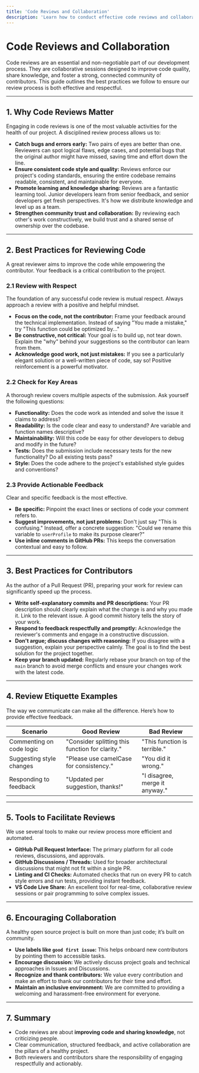 ```yaml
---
title: 'Code Reviews and Collaboration'
description: 'Learn how to conduct effective code reviews and collaborate efficiently in our open source project.'
---
```


# Code Reviews and Collaboration

Code reviews are an essential and non-negotiable part of our development process. They are collaborative sessions designed to improve code quality, share knowledge, and foster a strong, connected community of contributors. This guide outlines the best practices we follow to ensure our review process is both effective and respectful.

---

## 1. Why Code Reviews Matter

Engaging in code reviews is one of the most valuable activities for the health of our project. A disciplined review process allows us to:

- **Catch bugs and errors early:** Two pairs of eyes are better than one. Reviewers can spot logical flaws, edge cases, and potential bugs that the original author might have missed, saving time and effort down the line.
- **Ensure consistent code style and quality:** Reviews enforce our project's coding standards, ensuring the entire codebase remains readable, consistent, and maintainable for everyone.
- **Promote learning and knowledge sharing:** Reviews are a fantastic learning tool. Junior developers learn from senior feedback, and senior developers get fresh perspectives. It's how we distribute knowledge and level up as a team.
- **Strengthen community trust and collaboration:** By reviewing each other's work constructively, we build trust and a shared sense of ownership over the codebase.

---

## 2. Best Practices for Reviewing Code

A great reviewer aims to improve the code while empowering the contributor. Your feedback is a critical contribution to the project.

### 2.1 Review with Respect

The foundation of any successful code review is mutual respect. Always approach a review with a positive and helpful mindset.

- **Focus on the code, not the contributor:** Frame your feedback around the technical implementation. Instead of saying "You made a mistake," try "This function could be optimized by..."
- **Be constructive, not critical:** Your goal is to build up, not tear down. Explain the "why" behind your suggestions so the contributor can learn from them.
- **Acknowledge good work, not just mistakes:** If you see a particularly elegant solution or a well-written piece of code, say so! Positive reinforcement is a powerful motivator.

### 2.2 Check for Key Areas

A thorough review covers multiple aspects of the submission. Ask yourself the following questions:

- **Functionality:** Does the code work as intended and solve the issue it claims to address?
- **Readability:** Is the code clear and easy to understand? Are variable and function names descriptive?
- **Maintainability:** Will this code be easy for other developers to debug and modify in the future?
- **Tests:** Does the submission include necessary tests for the new functionality? Do all existing tests pass?
- **Style:** Does the code adhere to the project's established style guides and conventions?

### 2.3 Provide Actionable Feedback

Clear and specific feedback is the most effective.

- **Be specific:** Pinpoint the exact lines or sections of code your comment refers to.
- **Suggest improvements, not just problems:** Don't just say "This is confusing." Instead, offer a concrete suggestion: "Could we rename this variable to `userProfile` to make its purpose clearer?"
- **Use inline comments in GitHub PRs:** This keeps the conversation contextual and easy to follow.

---

## 3. Best Practices for Contributors

As the author of a Pull Request (PR), preparing your work for review can significantly speed up the process.

- **Write self-explanatory commits and PR descriptions:** Your PR description should clearly explain what the change is and why you made it. Link to the relevant issue. A good commit history tells the story of your work.
- **Respond to feedback respectfully and promptly:** Acknowledge the reviewer's comments and engage in a constructive discussion.
- **Don't argue; discuss changes with reasoning:** If you disagree with a suggestion, explain your perspective calmly. The goal is to find the best solution for the project together.
- **Keep your branch updated:** Regularly rebase your branch on top of the `main` branch to avoid merge conflicts and ensure your changes work with the latest code.

---

## 4. Review Etiquette Examples

The way we communicate can make all the difference. Here’s how to provide effective feedback.

| Scenario                  | Good Review                                   | Bad Review                       |
| ------------------------- | --------------------------------------------- | -------------------------------- |
| Commenting on code logic  | "Consider splitting this function for clarity." | "This function is terrible."     |
| Suggesting style changes  | "Please use camelCase for consistency."       | "You did it wrong."              |
| Responding to feedback    | "Updated per suggestion, thanks!"             | "I disagree, merge it anyway."   |

---

## 5. Tools to Facilitate Reviews

We use several tools to make our review process more efficient and automated.

- **GitHub Pull Request Interface:** The primary platform for all code reviews, discussions, and approvals.
- **GitHub Discussions / Threads:** Used for broader architectural discussions that might not fit within a single PR.
- **Linting and CI Checks:** Automated checks that run on every PR to catch style errors and run tests, providing instant feedback.
- **VS Code Live Share:** An excellent tool for real-time, collaborative review sessions or pair programming to solve complex issues.

---

## 6. Encouraging Collaboration

A healthy open source project is built on more than just code; it’s built on community.

- **Use labels like `good first issue`:** This helps onboard new contributors by pointing them to accessible tasks.
- **Encourage discussion:** We actively discuss project goals and technical approaches in Issues and Discussions.
- **Recognize and thank contributors:** We value every contribution and make an effort to thank our contributors for their time and effort.
- **Maintain an inclusive environment:** We are committed to providing a welcoming and harassment-free environment for everyone.

---

## 7. Summary

- Code reviews are about **improving code and sharing knowledge**, not criticizing people.
- Clear communication, structured feedback, and active collaboration are the pillars of a healthy project.
- Both reviewers and contributors share the responsibility of engaging respectfully and actionably.